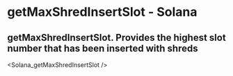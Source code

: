 # getMaxShredInsertSlot - Solana

## getMaxShredInsertSlot. Provides the highest slot number that has been inserted with shreds


<Solana_getMaxShredInsertSlot />

